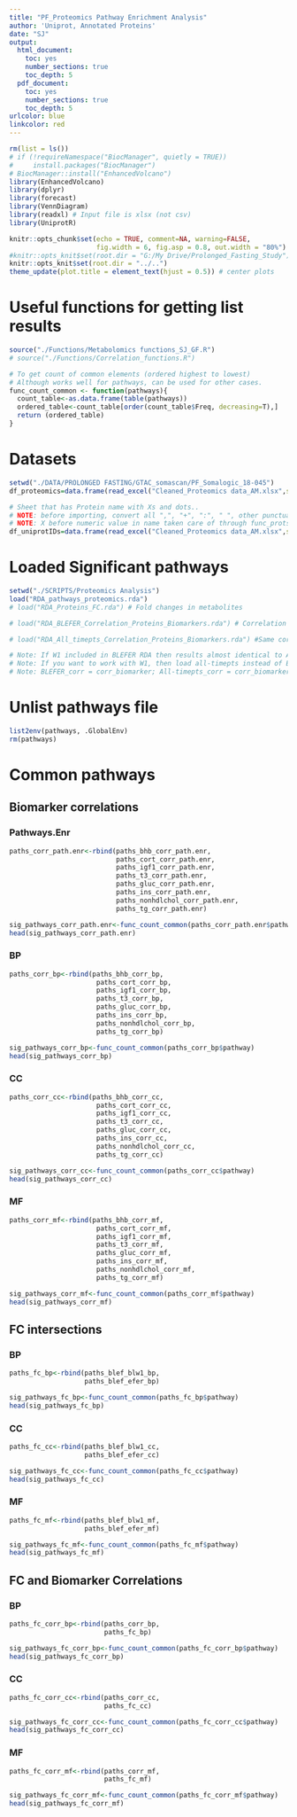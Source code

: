 ```yaml
---
title: "PF_Proteomics Pathway Enrichment Analysis"
author: 'Uniprot, Annotated Proteins'
date: "SJ"
output:
  html_document:
    toc: yes
    number_sections: true
    toc_depth: 5
  pdf_document:
    toc: yes
    number_sections: true
    toc_depth: 5
urlcolor: blue
linkcolor: red
---
```


```r
rm(list = ls())
# if (!requireNamespace("BiocManager", quietly = TRUE))
#     install.packages("BiocManager")
# BiocManager::install("EnhancedVolcano")
library(EnhancedVolcano)
library(dplyr)
library(forecast)
library(VennDiagram)
library(readxl) # Input file is xlsx (not csv)
library(UniprotR)
```

```r
knitr::opts_chunk$set(echo = TRUE, comment=NA, warning=FALSE,
                      fig.width = 6, fig.asp = 0.8, out.width = "80%")
#knitr::opts_knit$set(root.dir = "G:/My Drive/Prolonged_Fasting_Study")
knitr::opts_knit$set(root.dir = "../..")
theme_update(plot.title = element_text(hjust = 0.5)) # center plots
```


# Useful functions for getting list results
```r
source("./Functions/Metabolomics functions_SJ_GF.R")
# source("./Functions/Correlation_functions.R")

# To get count of common elements (ordered highest to lowest)
# Although works well for pathways, can be used for other cases.
func_count_common <- function(pathways){
  count_table<-as.data.frame(table(pathways))
  ordered_table<-count_table[order(count_table$Freq, decreasing=T),]
  return (ordered_table)
}
```

# Datasets
```r
setwd("./DATA/PROLONGED FASTING/GTAC_somascan/PF_Somalogic_18-045")
df_proteomics=data.frame(read_excel("Cleaned_Proteomics data_AM.xlsx",sheet = "Sheet2_SJedit"))

# Sheet that has Protein name with Xs and dots..
# NOTE: before importing, convert all ",", "+", ":", " ", other punctuation marks to ".". This is important so as to not lead to NAs when merging.
# NOTE: X before numeric value in name taken care of through func_prots_X_numeric
df_uniprotIDs=data.frame(read_excel("Cleaned_Proteomics data_AM.xlsx",sheet = "Uniprot_dict"))
```

# Loaded Significant pathways

```r
setwd("./SCRIPTS/Proteomics Analysis")
load("RDA_pathways_proteomics.rda")
# load("RDA_Proteins_FC.rda") # Fold changes in metabolites

# load("RDA_BLEFER_Correlation_Proteins_Biomarkers.rda") # Correlation with timepoints - only BL, EF, ER. 

# load("RDA_All_timepts_Correlation_Proteins_Biomarkers.rda") #Same correlations but with all timepts.

# Note: If W1 included in BLEFER RDA then results almost identical to All-timepts rda.
# Note: If you want to work with W1, then load all-timepts instead of BLEFER.
# Note: BLEFER_corr = corr_biomarker; All-timepts_corr = corr_biomarker_all
```

# Unlist pathways file

```r
list2env(pathways, .GlobalEnv)
rm(pathways)
```

# Common pathways

## Biomarker correlations

### Pathways.Enr

```r
paths_corr_path.enr<-rbind(paths_bhb_corr_path.enr,
                           paths_cort_corr_path.enr,
                           paths_igf1_corr_path.enr,
                           paths_t3_corr_path.enr,
                           paths_gluc_corr_path.enr,
                           paths_ins_corr_path.enr,
                           paths_nonhdlchol_corr_path.enr,
                           paths_tg_corr_path.enr)

sig_pathways_corr_path.enr<-func_count_common(paths_corr_path.enr$pathway)
head(sig_pathways_corr_path.enr)
```

### BP

```r
paths_corr_bp<-rbind(paths_bhb_corr_bp,
                      paths_cort_corr_bp,
                      paths_igf1_corr_bp,
                      paths_t3_corr_bp,
                      paths_gluc_corr_bp,
                      paths_ins_corr_bp,
                      paths_nonhdlchol_corr_bp,
                      paths_tg_corr_bp)

sig_pathways_corr_bp<-func_count_common(paths_corr_bp$pathway)
head(sig_pathways_corr_bp)
```

### CC

```r
paths_corr_cc<-rbind(paths_bhb_corr_cc,
                      paths_cort_corr_cc,
                      paths_igf1_corr_cc,
                      paths_t3_corr_cc,
                      paths_gluc_corr_cc,
                      paths_ins_corr_cc,
                      paths_nonhdlchol_corr_cc,
                      paths_tg_corr_cc)

sig_pathways_corr_cc<-func_count_common(paths_corr_cc$pathway)
head(sig_pathways_corr_cc)
```

### MF

```r
paths_corr_mf<-rbind(paths_bhb_corr_mf,
                      paths_cort_corr_mf,
                      paths_igf1_corr_mf,
                      paths_t3_corr_mf,
                      paths_gluc_corr_mf,
                      paths_ins_corr_mf,
                      paths_nonhdlchol_corr_mf,
                      paths_tg_corr_mf)

sig_pathways_corr_mf<-func_count_common(paths_corr_mf$pathway)
head(sig_pathways_corr_mf)
```

## FC intersections

### BP

```r
paths_fc_bp<-rbind(paths_blef_blw1_bp,
                   paths_blef_efer_bp)

sig_pathways_fc_bp<-func_count_common(paths_fc_bp$pathway)
head(sig_pathways_fc_bp)
```

### CC

```r
paths_fc_cc<-rbind(paths_blef_blw1_cc,
                   paths_blef_efer_cc)

sig_pathways_fc_cc<-func_count_common(paths_fc_cc$pathway)
head(sig_pathways_fc_cc)
```

### MF

```r
paths_fc_mf<-rbind(paths_blef_blw1_mf,
                   paths_blef_efer_mf)

sig_pathways_fc_mf<-func_count_common(paths_fc_mf$pathway)
head(sig_pathways_fc_mf)
```

## FC and Biomarker Correlations

### BP

```r
paths_fc_corr_bp<-rbind(paths_corr_bp,
                        paths_fc_bp)

sig_pathways_fc_corr_bp<-func_count_common(paths_fc_corr_bp$pathway)
head(sig_pathways_fc_corr_bp)
```

### CC

```r
paths_fc_corr_cc<-rbind(paths_corr_cc,
                        paths_fc_cc)

sig_pathways_fc_corr_cc<-func_count_common(paths_fc_corr_cc$pathway)
head(sig_pathways_fc_corr_cc)
```

### MF

```r
paths_fc_corr_mf<-rbind(paths_corr_mf,
                        paths_fc_mf)

sig_pathways_fc_corr_mf<-func_count_common(paths_fc_corr_mf$pathway)
head(sig_pathways_fc_corr_mf)
```